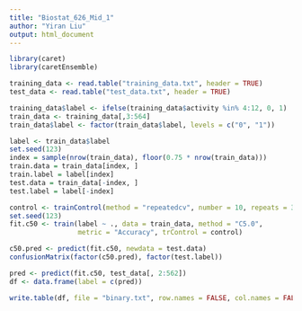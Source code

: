 ```yaml
---
title: "Biostat_626_Mid_1"
author: "Yiran Liu"
output: html_document
---
```


```r
library(caret)
library(caretEnsemble)
```

```r
training_data <- read.table("training_data.txt", header = TRUE)
test_data <- read.table("test_data.txt", header = TRUE)
```

```r
training_data$label <- ifelse(training_data$activity %in% 4:12, 0, 1)
train_data <- training_data[,3:564]
train_data$label <- factor(train_data$label, levels = c("0", "1"))
```
    
```r
label <- train_data$label
set.seed(123)
index = sample(nrow(train_data), floor(0.75 * nrow(train_data)))
train.data = train_data[index, ]
train.label = label[index]
test.data = train_data[-index, ]
test.label = label[-index]
```
    
```r
control <- trainControl(method = "repeatedcv", number = 10, repeats = 3)
set.seed(123)
fit.c50 <- train(label ~ ., data = train_data, method = "C5.0", 
                 metric = "Accuracy", trControl = control)
```

```r
c50.pred <- predict(fit.c50, newdata = test.data)
confusionMatrix(factor(c50.pred), factor(test.label))
```

```r
pred <- predict(fit.c50, test_data[, 2:562])
df <- data.frame(label = c(pred))
```

```r
write.table(df, file = "binary.txt", row.names = FALSE, col.names = FALSE, quote = FALSE)
```